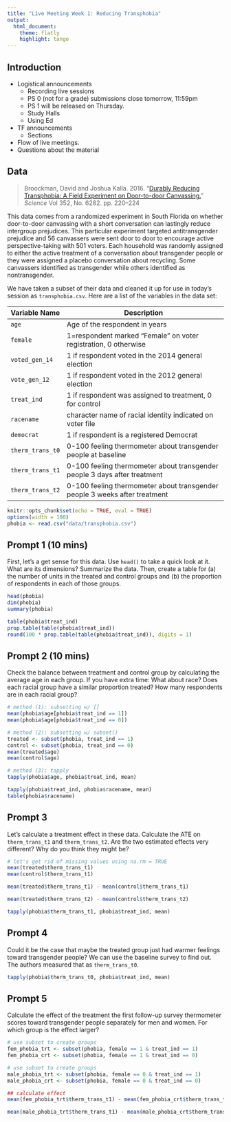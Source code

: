 ```yaml
---
title: "Live Meeting Week 1: Reducing Transphobia"
output:
  html_document:
    theme: flatly
    highlight: tango
---
```


## Introduction

- Logistical announcements
  - Recording live sessions
  - PS 0 (not for a grade) submissions close tomorrow, 11:59pm
  - PS 1 will be released on Thursday. 
  - Study Halls
  - Using Ed
- TF announcements
  - Sections
- Flow of live meetings. 
- Questions about the material



## Data

> Broockman, David and Joshua Kalla. 2016. "[Durably Reducing Transphobia: A Field Experiment on Door-to-door Canvassing.](https://science.sciencemag.org/content/352/6282/220.abstract)" *Science* Vol 352, No. 6282. pp. 220--224


This data comes from a randomized experiment in South Florida on whether door-to-door canvassing with a short conversation can lastingly reduce intergroup prejudices. This particular experiment targeted antitransgender prejudice and 56 canvassers were sent door to door to encourage active perspective-taking with 501 voters. Each household was randomly assigned to either the active treatment of a conversation about transgender people or they were assigned a placebo conversation about recycling. Some canvassers identified as transgender while others identified as nontransgender. 


We have taken a subset of their data and cleaned it up for use in today's session as `transphobia.csv`. Here are a list of the variables in the data set:

| Variable Name    | Description                                                                |
|------------------|----------------------------------------------------------------------------|
| `age`            | Age of the respondent in years                                             |
| `female`         | 1=respondent marked "Female" on voter registration, 0 otherwise            |
| `voted_gen_14`   | 1 if  respondent voted in the 2014 general election                        |
| `vote_gen_12`    | 1 if respondent voted in the 2012 general election                         |
| `treat_ind`      | 1 if respondent was assigned to treatment, 0 for control                   |
| `racename`       | character name of racial identity indicated on voter file                  |
| `democrat`       | 1 if respondent is a registered Democrat                                   |
| `therm_trans_t0` | 0-100 feeling thermometer about transgender people at baseline             |
| `therm_trans_t1` | 0-100 feeling thermometer about transgender people 3 days after treatment  |
| `therm_trans_t2` | 0-100 feeling thermometer about transgender people 3 weeks after treatment |



```r
knitr::opts_chunk$set(echo = TRUE, eval = TRUE)
options(width = 100)
phobia <- read.csv("data/transphobia.csv")
```


## Prompt 1 (10 mins)

First, let's a get sense for this data. Use `head()` to take a quick look at it. What are its dimensions? Summarize the data. Then, create a table for (a) the number of units in the treated and control groups and (b) the proportion of respondents in each of those groups.

```r
head(phobia)
dim(phobia)
summary(phobia)
```


```r
table(phobia$treat_ind)
prop.table(table(phobia$treat_ind))
round(100 * prop.table(table(phobia$treat_ind)), digits = 1)
```

## Prompt 2 (10 mins)

Check the balance between treatment and control group by calculating the average age in each group. If you have extra time: What about race? Does each racial group have a similar proportion treated? How many respondents are in each racial group? 

```r
# method (1): subsetting w/ []
mean(phobia$age[phobia$treat_ind == 1])
mean(phobia$age[phobia$treat_ind == 0])

# method (2): subsetting w/ subset()
treated <- subset(phobia, treat_ind == 1)
control <- subset(phobia, treat_ind == 0)
mean(treated$age)
mean(control$age)

# method (3): tapply
tapply(phobia$age, phobia$treat_ind, mean)
```


```r
tapply(phobia$treat_ind, phobia$racename, mean)
table(phobia$racename)
```


## Prompt 3

Let’s calculate a treatment effect in these data. Calculate the ATE on `therm_trans_t1` and `therm_trans_t2`. Are the two estimated effects very different? Why do you think they might be?

```r
# let's get rid of missing values using na.rm = TRUE
mean(treated$therm_trans_t1)
mean(control$therm_trans_t1)

mean(treated$therm_trans_t1) - mean(control$therm_trans_t1)

mean(treated$therm_trans_t2) - mean(control$therm_trans_t2)

tapply(phobia$therm_trans_t1, phobia$treat_ind, mean)
```


## Prompt 4

Could it be the case that maybe the treated group just had warmer feelings toward transgender people? We can use the baseline survey to find out. The authors measured that as `therm_trans_t0`. 

```r
tapply(phobia$therm_trans_t0, phobia$treat_ind, mean)
```

 
## Prompt 5

Calculate the effect of the treatment the first follow-up survey thermometer scores toward transgender people separately for men and women. For which group is the effect larger? 

```r
# use subset to create groups
fem_phobia_trt <- subset(phobia, female == 1 & treat_ind == 1)
fem_phobia_crt <- subset(phobia, female == 1 & treat_ind == 0)

# use subset to create groups
male_phobia_trt <- subset(phobia, female == 0 & treat_ind == 1)
male_phobia_crt <- subset(phobia, female == 0 & treat_ind == 0)

## calculate effect
mean(fem_phobia_trt$therm_trans_t1) - mean(fem_phobia_crt$therm_trans_t1)

mean(male_phobia_trt$therm_trans_t1) - mean(male_phobia_crt$therm_trans_t1)
```
